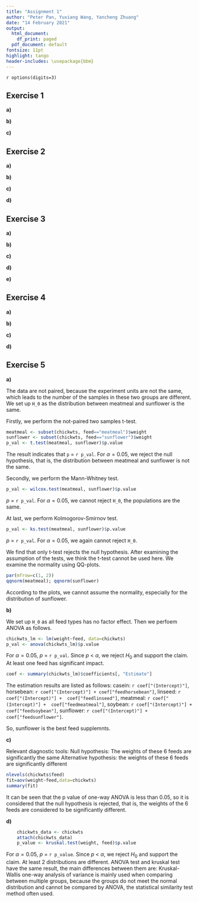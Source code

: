```yaml
---
title: "Assignment 1"
author: "Peter Pan, Yuxiang Wang, Yancheng Zhuang"
date: "14 February 2021"
output:
  html_document:
    df_print: paged
  pdf_document: default
fontsize: 11pt
highlight: tango
header-includes: \usepackage{bbm}
---
```


`r options(digits=3)`

## Exercise 1
<!--
The data set birthweight.txt contains the birthweights of 188 newborn babies. 
We are interested in finding the underlying (population) mean μ of birthweights.
-->

**a)** 
<!--
Check normality of the data. 
Compute a point estimate for μ. 
Derive, assuming normality (irrespective of your conclusion about normality od the data), 
a bounded 90% confidence interval for μ. 
-->

**b)** 
<!--
An expert claims that the mean birthweight is bigger than 2800, verify this claim by using a t-test.
What is the outcome of the test if you take α = 0.1? 
And other values of α?
-->

**c)** 
<!--
In the R-output of the test from b), also a confidence interval is given, 
but why is it different from the confidence interval found in a) and why is it one-sided?
-->

## Exercise 2
<!--
We study the power function of the two-sample t-test (see Section 1.9 of Assignment 0). 
For n=m=30, mu=180, nu=175 and sd=5, generate 1000 samples x=rnorm(n, mu, sd) and y=rnorm(m, nu, sd), 
and record the 1000 p-values for testing H0: mu=nu. 
You can evaluate the power (at point nu=175) of this t-test as fraction of p-values that are smaller than 0.05.
-->

**a)** 
<!--
Set n=m=30, mu=180 and sd=5. 
Calculate now the power of the t-test for every value of nu in the grid seq(175, 185, by=0.25). 
Plot the power as a function of nu.
-->

**b)** 
<!--
Set n=m=100, mu=180 and sd=5. 
Repeat the preceding exercise. 
Add the plot to the preceding plot.
-->

**c)** 
<!--
Set n=m=30, mu=180 and sd=15. 
Repeat the preceding exercise.
-->

**d)** 
<!--
Explain your findings.
-->

## Exercise 3
<!--
A telecommunication company has entered the market for mobile phones in a new country. 
The company's marketing manager conducts a survey of 200 new subscribers for mobile phones. 
The results of the survey are in the data set telephone.txt, 
which contains the first month bills X_1, ..., X_200, in euros.
-->

**a)** 
<!--
Make an appropriate plot of this data set. 
What marketing advice(s) would you give to the marketing manager? 
Are there any inconsistencies in the data? 
If so, try to fix these.
-->

**b)** 
<!--
By using a bootstrap test with the test statistic T = median(X_1, ..., X_200), 
test whether the data telephone.txt stems from the exponential distribution Exp(λ) with some λ from [0.01, 0.1].
-->

**c)** 
<!--
Construct a 95% bootstrap confidence interval for the population median of the sample.
-->

**d)** 
<!--
Assuming X_1, ..., X_N ~ Exp(λ) and using the central limit theorem for the sample mean, 
estimate λ and construct again a 95% confidence interval for the population median. 
Comment on your findings.
-->

**e)** 
<!--
Using an appropriate test, test the null hypothesis that the median bill is bigger or equal to 40 euro against 
the alternative that the median bill is smaller than 40 euro. 
Next, design and perform a test to check whether the fraction of the bills less than 10 euro is less than 25%.
-->

## Exercise 4
<!--
To study the effect of energy drink a sample of 24 high school pupils were randomized to drinking 
either a softdrink or an energy drink after running for 60 meters. 
After half an hour they were asked to run again. 
For both sprints they were asked to sprint as fast they could,  and the sprinting time was measured. 
The data is given in the file run.txt. 
[Courtesy class 5E, Stedelijk Gymnasium Leiden, 2010.]
-->

**a)** 
<!--
Disregarding the type of drink, test whether the run times before drink and after are correlated. 
-->

**b)** 
<!--
Test separately, for both the softdrink and the energy drink conditions, 
whether there is a difference in speed in the two running tasks.
-->

**c)** 
<!--
For each pupil compute the time difference between the two running tasks. 
Test whether these time differences are effected by the type of drink.
-->

**d)** 
<!--
Can you think of a plausible objection to the design of the experiment in b) 
if the main aim was to test whether drinking the energy drink speeds up the running? 
Is there a similar objection to the design of the experiment in c)? 
Comment on all your findings in this exercise.
-->

## Exercise 5
<!--
The dataset chickwts is a data frame included in the standard R installation, to view it, type chickwts at the R prompt. 
This data frame contains 71 observations on newly-hatched chicks which were randomly allocated among six groups. 
Each group was given a different feed supplement for six weeks, after which their weight (in grams) was measured. 
The data frame consists of a numeric column giving the weights, and a factor column giving the name of the feed supplement.
-->

**a)** 
<!--
Test whether the distributions of the chicken weights for meatmeal and sunflower groups are different by performing three tests: 
- the two samples t-test (argue whether the data are paired or not)
- the Mann-Whitney test
- the Kolmogorov-Smirnov test. 
Comment on your findings.
-->

The data are not paired, because the experiment units are not the same, 
which leads to the number of the samples in these two groups are different. 
We set up `H_0` as the distribution between meatmeal and sunflower is the same.

Firstly, we perform the not-paired two samples t-test. 

```r
meatmeal <- subset(chickwts, feed=="meatmeal")$weight
sunflower <- subset(chickwts, feed=="sunflower")$weight
p_val <- t.test(meatmeal, sunflower)$p.value
```

The result indicates that `p` = `r p_val`. For $\alpha = 0.05$, we reject the null hypothesis, 
that is, the distribution between meatmeal and sunflower is not the same.

Secondly, we perform the Mann-Whitney test. 

```r
p_val <- wilcox.test(meatmeal, sunflower)$p.value
```

$p$ = `r p_val`. 
For $\alpha = 0.05$, we cannot reject `H_0`, the populations are the same.

At last, we perform Kolmogorov-Smirnov test. 

```r
p_val <- ks.test(meatmeal, sunflower)$p.value
```

$p$ = `r p_val`. For $\alpha = 0.05$, we again cannot reject `H_0`.

We find that only t-test rejects the null hypothesis. 
After examining the assumption of the tests, we think the t-test cannot be used here. 
We examine the normality using QQ-plots.

```r
par(mfrow=c(1, 2))
qqnorm(meatmeal); qqnorm(sunflower)
```

According to the plots, we cannot assume the normality, especially for the distribution of sunflower. 

**b)** 
<!--
Conduct a one-way ANOVA to determine whether the type of feed supplement has an effect on the weight of the chicks. 
Give the estimated chick weights for each of the six feed supplements. 
What is the best feed supplement?
-->

We set up `H_0` as all feed types has no factor effect. 
Then we perfoem ANOVA as follows. 

```r
chickwts_lm <- lm(weight~feed, data=chickwts)
p_val <- anova(chickwts_lm)$p.value
```

For $\alpha = 0.05$, $p$ = `r p_val`. 
Since $p$ < $\alpha$, we reject $H_0$ and support the claim. 
At least one feed has significant impact.

```r
coef <- summary(chickwts_lm)$coefficients[, "Estimate"]
```

The estimation results are listed as follows: 
casein: `r coef["(Intercept)"]`, 
horsebean: `r coef["(Intercept)"] + coef["feedhorsebean"]`, 
linseed: `r coef["(Intercept)"] +  coef["feedlinseed"]`, 
meatmeal: `r coef["(Intercept)"] +  coef["feedmeatmeal"]`, 
soybean: `r coef["(Intercept)"] +  coef["feedsoybean"]`, 
sunflower: `r coef["(Intercept)"] +  coef["feedsunflower"]`. 

So, sunflower is the best feed supplemnts. 

**c)** 
<!--
Check the ANOVA model assumptions by using relevant diagnostic tools.
-->

Relevant diagnostic tools:
Null hypothesis: The weights of these 6 feeds are significantly the same
Alternative hypothesis: the weights of these 6 feeds are significantly different

```r
nlevels(chickwts$feed)
fit=aov(weight~feed,data=chickwts)
summary(fit)
```

It can be seen that the p value of one-way ANOVA is less than 0.05, so it is considered that the null hypothesis is rejected, that is, the weights of the 6 feeds are considered to be significantly different.

**d)** 
<!--
Does the Kruskal-Wallis test arrive at the same conclusion about the effect of feed supplement as the test in b)? 
Explain possible differences between conclusions of the Kruskal-Wallis and ANOVA tests.
-->
```r
    chickwts_data <- chickwts
    attach(chickwts_data)
    p_value <- kruskal.test(weight, feed)$p.value
```

For $\alpha = 0.05$, $p$ = `r p_value`. 
Since $p$ < $\alpha$, we reject $H_0$ and support the claim. At least 2 distributions are different.
ANOVA test and kruskal test have the same result, the main differences between them are:
Kruskal-Wallis one-way analysis of variance is mainly used when comparing between multiple groups, because the groups do not meet the normal distribution and cannot be compared by ANOVA, the statistical similarity test method often used.